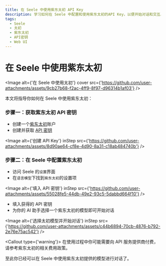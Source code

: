 ```yaml
---
title: 在 Seele 中使用紫东太初 API Key
description: 学习如何在 Seele 中配置和使用紫东太初的API Key，以便开始对话和交互。
tags:
  - Seele
  - 太初
  - 紫东太初
  - API密钥
  - Web UI
---
```


# 在 Seele 中使用紫东太初

<Image
  alt={'在 Seele 中使用太初'}
  cover
  src={'https://github.com/user-attachments/assets/9cb27b68-f2ac-4ff9-8f97-d96314b1af03'}
/>

本文将指导你如何在 Seele 中使用紫东太初：

<Steps>

### 步骤一：获取紫东太初 API 密钥

- 创建一个[紫东太初](https://ai-maas.wair.ac.cn/)账户
- 创建并获取 [API 密钥](https://ai-maas.wair.ac.cn/#/settlement/api/key)

<Image
  alt={'创建 API Key'}
  inStep
  src={'https://github.com/user-attachments/assets/8d90ae64-cf8e-4d90-8a31-c18ab484740b'}
/>

### 步骤二：在 Seele 中配置紫东太初

- 访问 Seele 的`设置`界面
- 在`语言模型`下找到`紫东太初`的设置项

<Image
  alt={'填入 API 密钥'}
  inStep
  src={'https://github.com/user-attachments/assets/55028fe5-44db-49e2-93c5-5dabbd664f10'}
/>

- 填入获得的 API 密钥
- 为你的 AI 助手选择一个紫东太初的模型即可开始对话

<Image
  alt={'选择太初模型并开始对话'}
  inStep
  src={'https://github.com/user-attachments/assets/c44b6894-70cb-4876-b792-2e76e75ac542'}
/>

<Callout type={'warning'}>
  在使用过程中你可能需要向 API 服务提供商付费，请参考紫东太初的相关费用政策。
</Callout>

</Steps>

至此你已经可以在 Seele 中使用紫东太初提供的模型进行对话了。
